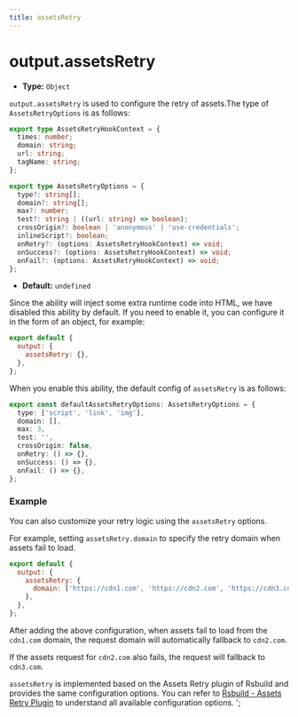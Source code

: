 ```yaml
---
title: assetsRetry
---
```


# output.assetsRetry

- **Type:** `Object`

`output.assetsRetry` is used to configure the retry of assets.The type of `AssetsRetryOptions` is as follows:

```ts
export type AssetsRetryHookContext = {
  times: number;
  domain: string;
  url: string;
  tagName: string;
};

export type AssetsRetryOptions = {
  type?: string[];
  domain?: string[];
  max?: number;
  test?: string | ((url: string) => boolean);
  crossOrigin?: boolean | 'anonymous' | 'use-credentials';
  inlineScript?: boolean;
  onRetry?: (options: AssetsRetryHookContext) => void;
  onSuccess?: (options: AssetsRetryHookContext) => void;
  onFail?: (options: AssetsRetryHookContext) => void;
};
```

- **Default:** `undefined`

Since the ability will inject some extra runtime code into HTML, we have disabled this ability by default. If you need to enable it, you can configure it in the form of an object, for example:

```js
export default {
  output: {
    assetsRetry: {},
  },
};
```

When you enable this ability, the default config of `assetsRetry` is as follows:

```ts
export const defaultAssetsRetryOptions: AssetsRetryOptions = {
  type: ['script', 'link', 'img'],
  domain: [],
  max: 3,
  test: '',
  crossOrigin: false,
  onRetry: () => {},
  onSuccess: () => {},
  onFail: () => {},
};
```

### Example

You can also customize your retry logic using the `assetsRetry` options.

For example, setting `assetsRetry.domain` to specify the retry domain when assets fail to load.

```js
export default {
  output: {
    assetsRetry: {
      domain: ['https://cdn1.com', 'https://cdn2.com', 'https://cdn3.com'],
    },
  },
};
```

After adding the above configuration, when assets fail to load from the `cdn1.com` domain, the request domain will automatically fallback to `cdn2.com`.

If the assets request for `cdn2.com` also fails, the request will fallback to `cdn3.com`.

`assetsRetry` is implemented based on the Assets Retry plugin of Rsbuild and provides the same configuration options. You can refer to [Rsbuild - Assets Retry Plugin](https://rsbuild.dev/plugins/list/plugin-assets-retry#options) to understand all available configuration options.
';
